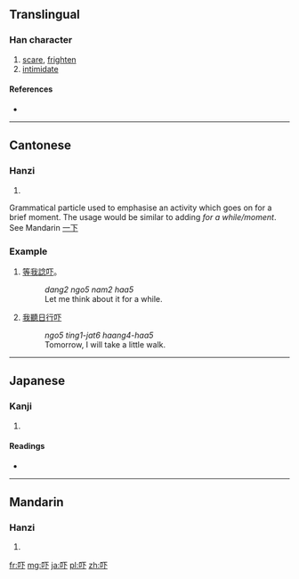 {{also|嚇}}
==Translingual==

===Han character===
{{Han char|rn=30|rad=口|as=03|sn=6|four=|canj=口一卜 (RMY)}}

# [[scare]], [[frighten]]
# [[intimidate]]

====References====
* {{Han ref|kx=0177.021|dkj=03306|dj=0394.050|hdz=10577.020|uh=5413|ud=21523}}

----

==Cantonese==

===Hanzi===
{{yue-hanzi|jyut=|y=haak3/haa5|tra=嚇}}

# {{defn|lang=yue|sort=口03}}

Grammatical particle used to emphasise an activity which goes on for a brief moment. The usage would be similar to adding ''for a while/moment''. See Mandarin [[一下]]

===Example===
# [[等]][[我]][[諗]][[吓]]。
#: ''dang2 ngo5 nam2 haa5''
#: Let me think about it for a while.
# [[我]][[聽日]][[行]][[吓]]
#: ''ngo5 ting1-jat6 haang4-haa5''
#: Tomorrow, I will take a little walk.

----

==Japanese==

===Kanji===
{{ja-kanji|grade=|rs=口03}}

# {{defn|lang=ja|sort=口03}}

====Readings====
* {{ja-readings|on=[[か]] (ka)|kun=[[おどす]] (odosu)}}

----

==Mandarin==

===Hanzi===
{{cmn-hanzi|tra=嚇|pin=[[hè]] ([[he4]]), [[xià]] ([[xia4]])|wg=ho<sup>4</sup>, hsia<sup>4</sup>}}

# {{defn|lang=cmn|sort=口03}}

[[fr:吓]]
[[mg:吓]]
[[ja:吓]]
[[pl:吓]]
[[zh:吓]]